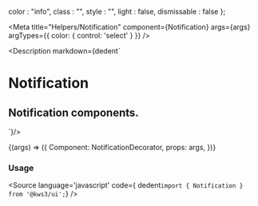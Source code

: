 
  color : "info",
  class : "",
  style : "",
  light : false,
  dismissable : false
};

<Meta
  title="Helpers/Notification"
  component={Notification}
  args={args}
   argTypes={{
    color: {
      control: 'select'
    }
  }}
/>

<Description markdown={dedent`
# Notification
## Notification components.
`}/>

<Canvas>
  <Story
  name="Notification"
  args={args}
  >
  {(args) => ({
    Component: NotificationDecorator,
    props: args,
  })}
  </Story>
</Canvas>

<ArgsTable story="Notification" />

### Usage
<Source
  language='javascript'
  code={ dedent`import { Notification } from '@kws3/ui';`}
/>